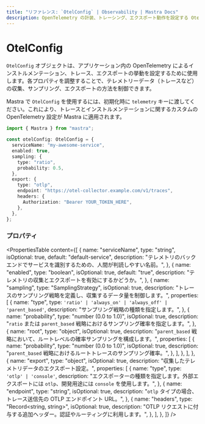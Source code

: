 ```yaml
---
title: "リファレンス: `OtelConfig` | Observability | Mastra Docs"
description: OpenTelemetry の計装、トレーシング、エクスポート動作を設定する OtelConfig オブジェクトのドキュメント。
---
```


# OtelConfig

`OtelConfig` オブジェクトは、アプリケーション内の OpenTelemetry によるインストルメンテーション、トレース、エクスポートの挙動を設定するために使用します。各プロパティを調整することで、テレメトリーデータ（トレースなど）の収集、サンプリング、エクスポートの方法を制御できます。

Mastra で `OtelConfig` を使用するには、初期化時に `telemetry` キーに渡してください。これにより、トレースとインストルメンテーションに関するカスタムの OpenTelemetry 設定が Mastra に適用されます。

```typescript showLineNumbers copy
import { Mastra } from "mastra";

const otelConfig: OtelConfig = {
  serviceName: "my-awesome-service",
  enabled: true,
  sampling: {
    type: "ratio",
    probability: 0.5,
  },
  export: {
    type: "otlp",
    endpoint: "https://otel-collector.example.com/v1/traces",
    headers: {
      Authorization: "Bearer YOUR_TOKEN_HERE",
    },
  },
};
```


### プロパティ

<PropertiesTable
  content={[
    {
      name: "serviceName",
      type: "string",
      isOptional: true,
      default: "default-service",
      description:
        "テレメトリのバックエンドでサービスを識別するための、人間が判読しやすい名前。",
    },
    {
      name: "enabled",
      type: "boolean",
      isOptional: true,
      default: "true",
      description: "テレメトリの収集とエクスポートを有効にするかどうか。",
    },
    {
      name: "sampling",
      type: "SamplingStrategy",
      isOptional: true,
      description:
        "トレースのサンプリング戦略を定義し、収集するデータ量を制御します。",
      properties: [
        {
          name: "type",
          type: `'ratio' | 'always_on' | 'always_off' | 'parent_based'`,
          description: "サンプリング戦略の種類を指定します。",
        },
        {
          name: "probability",
          type: "number (0.0 to 1.0)",
          isOptional: true,
          description:
            "`ratio` または `parent_based` 戦略におけるサンプリング確率を指定します。",
        },
        {
          name: "root",
          type: "object",
          isOptional: true,
          description:
            "`parent_based` 戦略において、ルートレベルの確率サンプリングを構成します。",
          properties: [
            {
              name: "probability",
              type: "number (0.0 to 1.0)",
              isOptional: true,
              description:
                "`parent_based` 戦略におけるルートトレースのサンプリング確率。",
            },
          ],
        },
      ],
    },
    {
      name: "export",
      type: "object",
      isOptional: true,
      description: "収集したテレメトリデータのエクスポート設定。",
      properties: [
        {
          name: "type",
          type: `'otlp' | 'console'`,
          description:
            "エクスポーターの種類を指定します。外部エクスポートには `otlp`、開発用途には `console` を使用します。",
        },
        {
          name: "endpoint",
          type: "string",
          isOptional: true,
          description:
            "`otlp` タイプの場合、トレース送信先の OTLP エンドポイント URL。",
        },
        {
          name: "headers",
          type: "Record<string, string>",
          isOptional: true,
          description:
            "OTLP リクエストに付与する追加ヘッダー。認証やルーティングに利用します。",
        },
      ],
    },
  ]}
/>